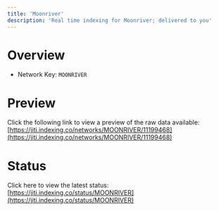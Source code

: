 ```yaml
---
title: 'Moonriver'
description: 'Real time indexing for Moonriver; delivered to you'
---
```


# Overview
- Network Key: `MOONRIVER`

# Preview
Click the following link to view a preview of the raw data available: [https://jiti.indexing.co/networks/MOONRIVER/11199468](https://jiti.indexing.co/networks/MOONRIVER/11199468)

# Status
Click here to view the latest status: [https://jiti.indexing.co/status/MOONRIVER](https://jiti.indexing.co/status/MOONRIVER)
